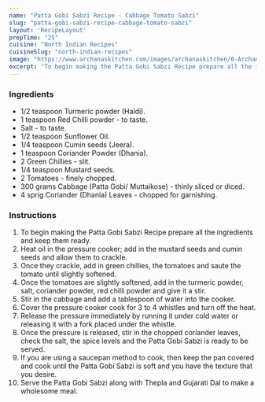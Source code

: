 ---
name: "Patta Gobi Sabzi Recipe - Cabbage Tomato Sabzi"
slug: "patta-gobi-sabzi-recipe-cabbage-tomato-sabzi"
layout: 'RecipeLayout'
prepTime: "25"
cuisine: "North Indian Recipes"
cuisineSlug: "north-indian-recipes"
image: "https://www.archanaskitchen.com/images/archanaskitchen/0-Archanas-Kitchen-Recipes/2019/Patta_Gobhi_Sabzi_Recipe_Cabbage_Tomato_Sabzi_1600.jpg"
excerpt: "To begin making the Patta Gobi Sabzi Recipe prepare all the ingredients and keep them ready"
---

### Ingredients

- 1/2 teaspoon Turmeric powder (Haldi).
- 1 teaspoon Red Chilli powder - to taste.
- Salt - to taste.
- 1/2 teaspoon Sunflower Oil.
- 1/4 teaspoon Cumin seeds (Jeera).
- 1 teaspoon Coriander Powder (Dhania).
- 2 Green Chillies - slit.
- 1/4 teaspoon Mustard seeds.
- 2 Tomatoes - finely chopped.
- 300 grams Cabbage (Patta Gobi/ Muttaikose) - thinly sliced or diced.
- 4 sprig Coriander (Dhania) Leaves - chopped for garnishing.

### Instructions

1. To begin making the Patta Gobi Sabzi Recipe prepare all the ingredients and keep them ready.
1. Heat oil in the pressure cooker; add in the mustard seeds and cumin seeds and allow them to crackle.
1. Once they crackle, add in green chillies, the tomatoes and saute the tomato until slightly softened.
1. Once the tomatoes are slightly softened, add in the turmeric powder, salt, coriander powder, red chilli powder and give it a stir.
1. Stir in the cabbage and add a tablespoon of water into the cooker.
1. Cover the pressure cooker cook for 3 to 4 whistles and turn off the heat.
1. Release the pressure immediately by running it under cold water or releasing it with a fork placed under the whistle.
1. Once the pressure is released, stir in the chopped coriander leaves, check the salt, the spice levels and the Patta Gobi Sabzi is ready to be served.
1. If you are using a saucepan method to cook, then keep the pan covered and cook until the Patta Gobi Sabzi is soft and you have the texture that you desire.
1. Serve the Patta Gobi Sabzi along with Thepla and Gujarati Dal to make a wholesome meal.
